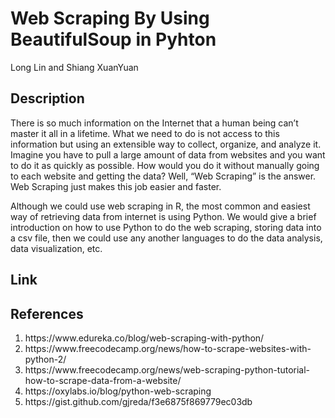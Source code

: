 # Web Scraping By Using BeautifulSoup in Pyhton

Long Lin and Shiang XuanYuan

## Description

There is so much information on the Internet that a human being can’t master it all in a lifetime. What we need to do is not access to this information but using an extensible way to collect, organize, and analyze it. Imagine you have to pull a large amount of data from websites and you want to do it as quickly as possible. How would you do it without manually going to each website and getting the data? Well, “Web Scraping” is the answer. Web Scraping just makes this job easier and faster.

Although we could use web scraping in R, the most common and easiest way of retrieving data from internet is using Python. We would give a brief introduction on how to use Python to do the web scraping, storing data into a csv file, then we could use any another languages to do the data analysis, data visualization, etc.

## Link


## References
1. https://www.edureka.co/blog/web-scraping-with-python/
2. https://www.freecodecamp.org/news/how-to-scrape-websites-with-python-2/
3. https://www.freecodecamp.org/news/web-scraping-python-tutorial-how-to-scrape-data-from-a-website/
4. https://oxylabs.io/blog/python-web-scraping
5. https://gist.github.com/gjreda/f3e6875f869779ec03db
